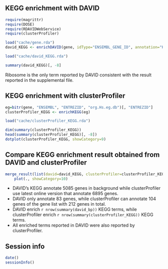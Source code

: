 ## KEGG enrichment with DAVID

```r
require(magrittr)
require(DOSE)
require(RDAVIDWebService)
require(clusterProfiler)
```

```r
load("cache/gene.rda")
david_KEGG <- enrichDAVID(gene, idType="ENSEMBL_GENE_ID", annotation="KEGG_PATHWAY", david.user="gcyu@connect.hku.hk")
```

```r
load("cache/david_KEGG.rda")
```

```r
summary(david_KEGG)[, -8]
```

Ribosome is the only term reported by DAVID consistent with the result reported in the supplemental file.

## KEGG enrichment with clusterProfiler

```r
eg=bitr(gene, "ENSEMBL", "ENTREZID", "org.Hs.eg.db")[, "ENTREZID"]
clusterProfiler_KEGG <- enrichKEGG(eg)
```

```r
load("cache/clusterProfiler_KEGG.rda")
```

```r
dim(summary(clusterProfiler_KEGG))
head(summary(clusterProfiler_KEGG)[, -8])
dotplot(clusterProfiler_KEGG, showCategory=9)
```


## Compare KEGG enrichment result obtained from DAVID and clusterProfiler
```r
merge_result(list(david=david_KEGG, clusterProfiler=clusterProfiler_KEGG)) %>%
    plot(., showCategory=10)
```


+ DAVID's KEGG annotate 5085 genes in background while clusterProfiler use latest online version that annotate 6895 genes.
+ DAVID only annotate 83 genes, while clusterProfiler can annotate 104 genes of the gene list with 212 genes in total.
+ DAVID enrich `r nrow(summary(david_bp))` KEGG terms, while clusterProfiler enrich `r nrow(summary(clusterProfiler_KEGG))` KEGG terms.
+ All enriched terms reported in DAVID were also reported by clusterProfiler. 


## Session info
```r
date()
sessionInfo()
```
